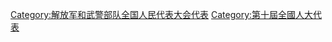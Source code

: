 [[Category:解放军和武警部队全国人民代表大会代表|Category:解放军和武警部队全国人民代表大会代表]]
[[Category:第十屆全國人大代表|Category:第十屆全國人大代表]]